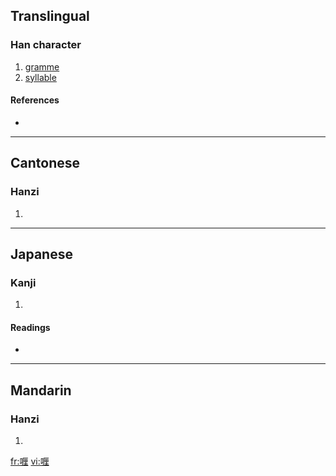 ==Translingual==

===Han character===
{{Han char|rn=30|rad=口|as=09|sn=12|four=6101<sub>4</sub>|canj=口一田土 (RMWG)}}

# [[gramme]]
# [[syllable]]

====References====
* {{Han ref|kx=0201.121|dkj=04019|dj=0423.180|hdz=10652.020|uh=55B1|ud=21937|bh=B3ED|bd=46061}}

----

==Cantonese==

===Hanzi===
{{yue-hanzi|jyut=|y=lei1}}

# {{defn|Cantonese|sort=口09}}

----

==Japanese==

===Kanji===
{{ja-kanji|grade=|rs=口09}}

# {{defn|Japanese|sort=口09}}

====Readings====
* {{ja-readings|on=[[り]] (ri)|kun=}}

----

==Mandarin==

===Hanzi===
{{cmn-hanzi|pin=[[lí]] ([[li2]])|wg=li<sup>2</sup>}}

# {{defn|Mandarin|sort=口09}}

[[fr:喱]]
[[vi:喱]]